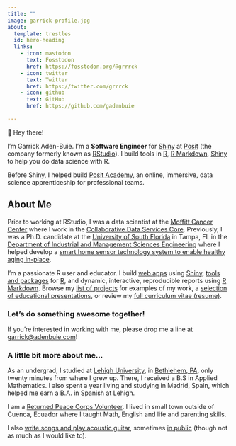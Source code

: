 ```yaml
---
title: ""
image: garrick-profile.jpg
about:
  template: trestles
  id: hero-heading
  links:
    - icon: mastodon
      text: Fosstodon
      href: https://fosstodon.org/@grrrck
    - icon: twitter
      text: Twitter
      href: https://twitter.com/grrrck
    - icon: github
      text: GitHub
      href: https://github.com/gadenbuie

---
```


[moffitt]: https://moffitt.org
[gerkelab]: https://www.gerkelab.com
[usf]: https://usf.edu
[usf-imse]: https://imse.eng.usf.edu/
[garrick-apps]: https://apps.garrickadenbuie.com
[garrick-projects]: /project/
[garrick-talks]: /tags/education/
[moffitt-cdsc]: https://moffitt.org/research-science/shared-resources/collaborative-data-services/
[shiny]: https://shiny.rstudio.com/
[rmarkdown]: https://rmarkdown.rstudio.com
[posit]: https://posit.co
[rstudio-is-posit]: https://posit.co/blog/rstudio-is-becoming-posit/
[r]: https://r-project.org
[academy]: https://posit.co/products/enterprise/academy/

::: {#hero-heading}
<div class="h1">👋 Hey there!</div>

<div class="lead">

I'm Garrick Aden-Buie.
I'm a **Software Engineer** for [Shiny] at [Posit]
(the company formerly known as [RStudio][rstudio-is-posit]).
I build tools in [R], [R Markdown][rmarkdown], [Shiny] to help you do data science with R.

Before Shiny, I helped build [Posit Academy][academy],
an online, immersive, data science apprenticeship for professional teams.

</div>
:::

## About Me

Prior to working at RStudio, I was a data scientist at the [Moffitt Cancer Center][moffitt] where I work in the [Collaborative Data Services Core][moffitt-cdsc].
Previously, I was a Ph.D. candidate at the [University of South Florida][usf] in Tampa, FL in the [Department of Industrial and Management Sciences Engineering][usf-imse] where I helped develop a [smart home sensor technology system to enable healthy aging in-place](https://usfweb.usf.edu/usf-news-archive/News/article/7974).

I'm a passionate R user and educator.
I build [web apps][garrick-apps] using [Shiny](https://shiny.rstudio.com/), [tools and packages][garrick-projects] for [R](https://r-project.org), and dynamic, interactive, reproducible reports using [R Markdown](https://rmarkdown.rstudio.com).
Browse my [list of projects][garrick-projects] for examples of my work, a [selection of educational presentations][garrick-talks], or review my [full curriculum vitae (resume)](https://www.garrickadenbuie.com/resume/).

### Let's do something awesome together!

If you're interested in working with me, please drop me a line at [garrick@adenbuie.com](mailto:garrick@adenbuie.com)!

### A little bit more about me...

As an undergrad, I studied at [Lehigh University](https://lehigh.edu/),
in [Bethlehem, PA](https://en.wikipedia.org/wiki/Allentown_(song)), only
twenty minutes from where I grew up. There, I received a B.S in Applied
Mathematics. I also spent a year living and studying in Madrid, Spain,
which helped me earn a B.A. in Spanish at Lehigh.

I am a [Returned Peace Corps Volunteer](https://peacecorps.gov/).
I lived in small town outside of Cuenca, Ecuador where I taught Math, English and life and parenting skills.

I also [write songs and play acoustic guitar](https://garrickadenbuie.bandcamp.com/), sometimes [in public](http://www.songkick.com/artists/6913204-garrick-adenbuie) (though not as much as I would like to).
